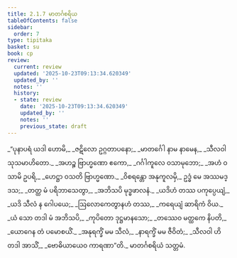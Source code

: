 ```yaml
---
title: 2.1.7 မာတင်္ဂစရိယ
tableOfContents: false
sidebar:
  order: 7
type: tipitaka
basket: su
book: cp
review:
  current: review
  updated: '2025-10-23T09:13:34.620349'
  updated_by: ''
  notes: ''
  history:
  - state: review
    date: '2025-10-23T09:13:34.620349'
    updated_by: ''
    notes: ''
    previous_state: draft
---
```



<ReviewStatus review={frontmatter.review} showDetails={true} />

<HypothesisAnnotation frontmatter={frontmatter} />

<DynamicBreadcrumb />

<Division number="60" book="cp" e="ch" v="21" p="404">

<Paragraph number="227" type="verses" book="cp">
_“ပုနာပရံ ယဒါ ဟောမိ,_  
_ဇဋိလော ဥဂ္ဂတာပနော;_  
_မာတင်္ဂေါ နာမ နာမေန,_  
_သီလဝါ သုသမာဟိတော._  

</Paragraph>

</Division>
<Division number="61" book="cp" e="ch" v="21" p="404">

<Paragraph number="228" type="verses" book="cp">
_အဟဉ္စ ဗြာဟ္မဏော ဧကော,_  
_ဂင်္ဂါကူလေ ဝသာမုဘော;_  
_အဟံ ဝသာမိ ဥပရိ,_  
_ဟေဋ္ဌာ ဝသတိ ဗြာဟ္မဏော._  

</Paragraph>

</Division>
<Division number="62" book="cp" e="ch" v="21" p="404">

<Paragraph number="229" type="verses" book="cp">
_ဝိစရန္တော အနုကူလမှိ,_  
ဥဒ္ဓံ မေ အဿမဒ္ဒသ;_  
_တတ္ထ မံ ပရိဘာသေတွာ,_  
_အဘိသပိ မုဒ္ဓဖာလနံ._  

</Paragraph>

</Division>
<Division number="63" book="cp" e="ch" v="21" p="404">

<Paragraph number="230" type="verses" book="cp">
_ယဒိဟံ တဿ ပကုပ္ပေယျံ,_  
_ယဒိ သီလံ န ဂေါပယေ;_  
_ဩလောကေတွာနဟံ တဿ,_  
_ကရေယျံ ဆာရိကံ ဝိယ._  

</Paragraph>

</Division>
<Division number="64" book="cp" e="ch" v="21" p="404">

<Paragraph number="231" type="verses" book="cp">
_ယံ သော တဒါ မံ အဘိသပိ,_  
_ကုပိတော ဒုဋ္ဌမာနသော;_  
_တဿေဝ မတ္ထကေ နိပတိ,_  
_ယောဂေန တံ ပမောစယိံ._  

</Paragraph>

</Division>
<Division number="65" book="cp" e="ch" v="21" p="404">

<Paragraph number="232" type="verses" book="cp">
_အနုရက္ခိံ မမ သီလံ,_  
_နာရက္ခိံ မမ ဇီဝိတံ;_  
_သီလဝါ ဟိ တဒါ အာသိံ,_  
_ဗောဓိယာယေဝ ကာရဏာ”တိ._  


</Paragraph>
</Division>

<Paragraph number="233" type="center" book="cp">
မာတင်္ဂစရိယံ သတ္တမံ.
</Paragraph>